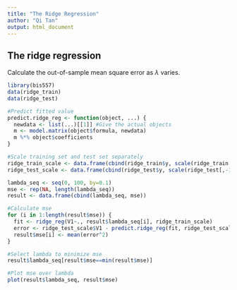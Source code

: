 ```yaml
---
title: "The Ridge Regression"
author: "Qi Tan"
output: html_document
---
```


<!--
%\VignetteEngine{knitr::rmarkdown}
%\VignetteIndexEntry{The ridge regression vignette}
-->

## The ridge regression
Calculate the out-of-sample mean square error as $\lambda$ varies.

```r
library(bis557)
data(ridge_train)
data(ridge_test)

#Predict fitted value
predict.ridge_reg <- function(object, ...) {
  newdata <- list(...)[[1]] #Give the actual objects
  m <- model.matrix(object$formula, newdata)
  m %*% object$coefficients
}

#Scale training set and test set separately
ridge_train_scale <- data.frame(cbind(ridge_train$y, scale(ridge_train[,-1])))
ridge_test_scale <- data.frame(cbind(ridge_test$y, scale(ridge_test[,-1])))

lambda_seq <- seq(0, 100, by=0.1)
mse <- rep(NA, length(lambda_seq))
result <- data.frame(cbind(lambda_seq, mse))

#Calculate mse
for (i in 1:length(result$mse)) {
  fit <- ridge_reg(V1~., result$lambda_seq[i], ridge_train_scale)
  error <- ridge_test_scale$V1 - predict.ridge_reg(fit, ridge_test_scale)
  result$mse[i] <- mean(error^2)
}

#Select lambda to minimize mse
result$lambda_seq[result$mse==min(result$mse)]

#Plot mse over lambda
plot(result$lambda_seq, result$mse)
```
